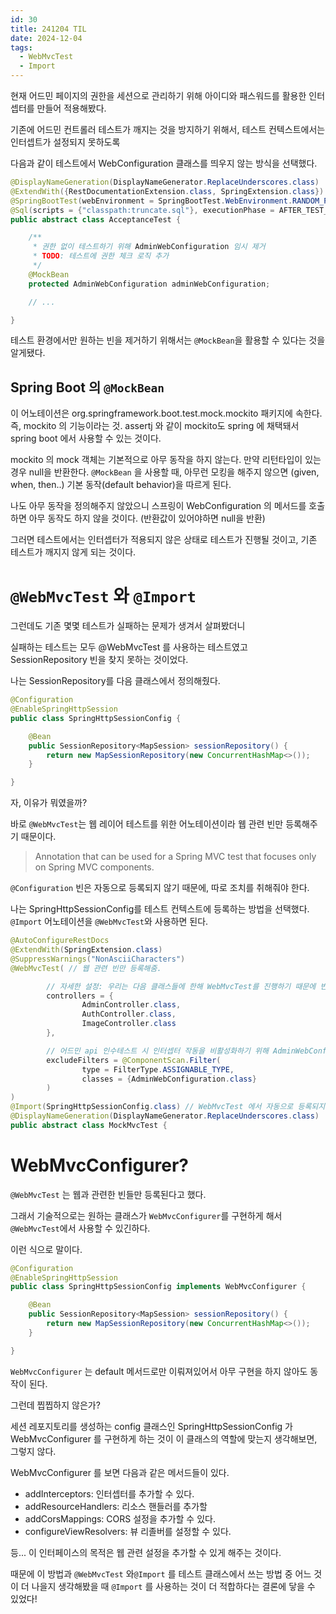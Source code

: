 ```yaml
---
id: 30
title: 241204 TIL
date: 2024-12-04
tags:
  - WebMvcTest
  - Import
---
```



현재 어드민 페이지의 권한을 세션으로 관리하기 위해 아이디와 패스워드를 활용한 인터셉터를 만들어 적용해봤다.

기존에 어드민 컨트롤러 테스트가 깨지는 것을 방지하기 위해서, 테스트 컨텍스트에서는 인터셉트가 설정되지 못하도록

다음과 같이 테스트에서 WebConfiguration 클래스를 띄우지 않는 방식을 선택했다.

```java
@DisplayNameGeneration(DisplayNameGenerator.ReplaceUnderscores.class)
@ExtendWith({RestDocumentationExtension.class, SpringExtension.class})
@SpringBootTest(webEnvironment = SpringBootTest.WebEnvironment.RANDOM_PORT)
@Sql(scripts = {"classpath:truncate.sql"}, executionPhase = AFTER_TEST_METHOD)
public abstract class AcceptanceTest {

    /**
     * 권한 없이 테스트하기 위해 AdminWebConfiguration 임시 제거
     * TODO: 테스트에 권한 체크 로직 추가
     */
    @MockBean
    protected AdminWebConfiguration adminWebConfiguration;

    // ...

}
```

테스트 환경에서만 원하는 빈을 제거하기 위해서는 `@MockBean`을 활용할 수 있다는 것을 알게됐다.


## Spring Boot 의 `@MockBean`

이 어노테이션은 org.springframework.boot.test.mock.mockito 패키지에 속한다.
즉, mockito 의 기능이라는 것. assertj 와 같이 mockito도 spring 에 채택돼서 spring boot 에서 사용할 수 있는 것이다.

mockito 의 mock 객체는 기본적으로 아무 동작을 하지 않는다. 만약 리턴타입이 있는 경우 null을 반환한다.
`@MockBean` 을 사용할 때, 아무런 모킹을 해주지 않으면 (given, when, then..) 기본 동작(default behavior)을 따르게 된다.

나도 아무 동작을 정의해주지 않았으니 스프링이 WebConfiguration 의 메서드를 호출하면 아무 동작도 하지 않을 것이다. (반환값이 있어야하면 null을 반환)

그러면 테스트에서는 인터셉터가 적용되지 않은 상태로 테스트가 진행될 것이고, 기존 테스트가 깨지지 않게 되는 것이다.


# `@WebMvcTest` 와 `@Import`

그런데도 기존 몇몇 테스트가 실패하는 문제가 생겨서 살펴봤더니

실패하는 테스트는 모두 @WebMvcTest 를 사용하는 테스트였고 SessionRepository 빈을 찾지 못하는 것이었다.

나는 SessionRepository를 다음 클래스에서 정의해줬다.

```java
@Configuration
@EnableSpringHttpSession
public class SpringHttpSessionConfig {

    @Bean
    public SessionRepository<MapSession> sessionRepository() {
        return new MapSessionRepository(new ConcurrentHashMap<>());
    }

}
```

자, 이유가 뭐였을까?

바로 `@WebMvcTest`는 웹 레이어 테스트를 위한 어노테이션이라 웹 관련 빈만 등록해주기 때문이다.

> Annotation that can be used for a Spring MVC test that focuses only on Spring MVC components.

`@Configuration` 빈은 자동으로 등록되지 않기 때문에, 따로 조치를 취해줘야 한다.

나는 SpringHttpSessionConfig를 테스트 컨텍스트에 등록하는 방법을 선택했다.
`@Import` 어노테이션을 `@WebMvcTest`와 사용하면 된다.

```java
@AutoConfigureRestDocs
@ExtendWith(SpringExtension.class)
@SuppressWarnings("NonAsciiCharacters")
@WebMvcTest( // 웹 관련 빈만 등록해줌.

        // 자세한 설정: 우리는 다음 클래스들에 한해 WebMvcTest를 진행하기 때문에 빈 생성도 제한했다.
        controllers = { 
                AdminController.class,
                AuthController.class,
                ImageController.class
        },

        // 어드민 api 인수테스트 시 인터셉터 작동을 비활성화하기 위해 AdminWebConfiguration을 제외
        excludeFilters = @ComponentScan.Filter(
                type = FilterType.ASSIGNABLE_TYPE,
                classes = {AdminWebConfiguration.class}
        )
)
@Import(SpringHttpSessionConfig.class) // WebMvcTest 에서 자동으로 등록되지 않는 빈을 등록해줌.
@DisplayNameGeneration(DisplayNameGenerator.ReplaceUnderscores.class)
public abstract class MockMvcTest {
```

# WebMvcConfigurer?

`@WebMvcTest` 는 웹과 관련한 빈들만 등록된다고 했다.

그래서 기술적으로는 원하는 클래스가 `WebMvcConfigurer`를 구현하게 해서 `@WebMvcTest`에서 사용할 수 있긴하다.

이런 식으로 말이다.

```java
@Configuration
@EnableSpringHttpSession
public class SpringHttpSessionConfig implements WebMvcConfigurer {

    @Bean
    public SessionRepository<MapSession> sessionRepository() {
        return new MapSessionRepository(new ConcurrentHashMap<>());
    }

}
```

`WebMvcConfigurer` 는 default 메서드로만 이뤄져있어서 아무 구현을 하지 않아도 동작이 된다.

그런데 찝찝하지 않은가?

세션 레포지토리를 생성하는 config 클래스인 SpringHttpSessionConfig 가 WebMvcConfigurer 를 구현하게 하는 것이 이 클래스의 역할에 맞는지
생각해보면, 그렇지 않다.


WebMvcConfigurer 를 보면 다음과 같은 메서드들이 있다.

- addInterceptors: 인터셉터를 추가할 수 있다.
- addResourceHandlers: 리소스 핸들러를 추가할
- addCorsMappings: CORS 설정을 추가할 수 있다.
- configureViewResolvers: 뷰 리졸버를 설정할 수 있다.

등... 이 인터페이스의 목적은 웹 관련 설정을 추가할 수 있게 해주는 것이다.


때문에 이 방법과 `@WebMvcTest` 와`@Import` 를 테스트 클래스에서 쓰는 방법 중 어느 것이 더 나을지 생각해봤을 때
`@Import` 를 사용하는 것이 더 적합하다는 결론에 닿을 수 있었다!

